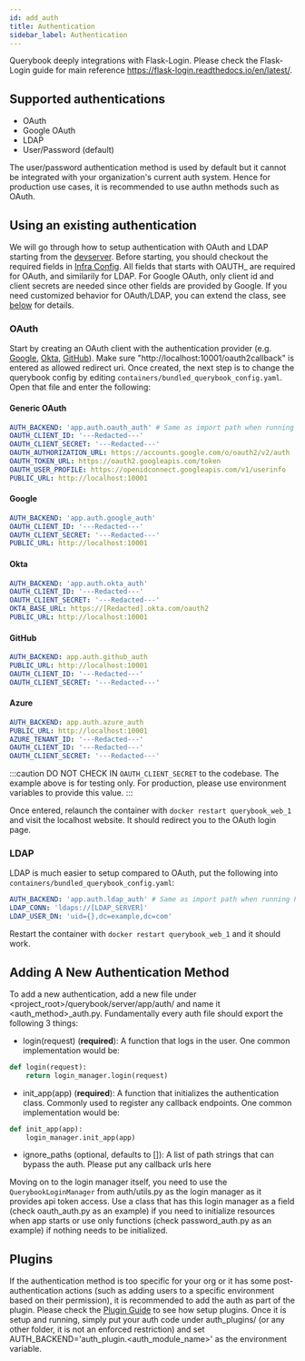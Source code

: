 ```yaml
---
id: add_auth
title: Authentication
sidebar_label: Authentication
---
```


Querybook deeply integrations with Flask-Login. Please check the Flask-Login guide for main reference https://flask-login.readthedocs.io/en/latest/.

## Supported authentications

-   OAuth
-   Google OAuth
-   LDAP
-   User/Password (default)

The user/password authentication method is used by default but it cannot be integrated with your organization's current auth system. Hence for production use cases, it is recommended to use authn methods such as OAuth.

## Using an existing authentication

We will go through how to setup authentication with OAuth and LDAP starting from the [devserver](../setup_guide/quick_setup.mdx). Before starting, you should checkout the required fields in [Infra Config](../configurations/infra_config.mdx#authentication). All fields that starts with OAUTH\_ are required for OAuth, and similarily for LDAP. For Google OAuth, only client id and client secrets are needed since other fields are provided by Google. If you need customized behavior for OAuth/LDAP, you can extend the class, see [below](#adding-a-new-authentication-method) for details.

### OAuth

Start by creating an OAuth client with the authentication provider (e.g. [Google](https://developers.google.com/identity/protocols/oauth2), [Okta](https://developer.okta.com/docs/guides/implement-oauth-for-okta/create-oauth-app/), [GitHub](https://docs.github.com/en/developers/apps/building-oauth-apps/creating-an-oauth-app)). Make sure "http://localhost:10001/oauth2callback" is entered as allowed redirect uri. Once created, the next step is to change the querybook config by editing `containers/bundled_querybook_config.yaml`. Open that file and enter the following:

#### Generic OAuth

```yaml
AUTH_BACKEND: 'app.auth.oauth_auth' # Same as import path when running Python
OAUTH_CLIENT_ID: '---Redacted---'
OAUTH_CLIENT_SECRET: '---Redacted---'
OAUTH_AUTHORIZATION_URL: https://accounts.google.com/o/oauth2/v2/auth
OAUTH_TOKEN_URL: https://oauth2.googleapis.com/token
OAUTH_USER_PROFILE: https://openidconnect.googleapis.com/v1/userinfo
PUBLIC_URL: http://localhost:10001
```

#### Google

```yaml
AUTH_BACKEND: 'app.auth.google_auth'
OAUTH_CLIENT_ID: '---Redacted---'
OAUTH_CLIENT_SECRET: '---Redacted---'
PUBLIC_URL: http://localhost:10001
```

#### Okta

```yaml
AUTH_BACKEND: 'app.auth.okta_auth'
OAUTH_CLIENT_ID: '---Redacted---'
OAUTH_CLIENT_SECRET: '---Redacted---'
OKTA_BASE_URL: https://[Redacted].okta.com/oauth2
PUBLIC_URL: http://localhost:10001
```

#### GitHub

```yaml
AUTH_BACKEND: app.auth.github_auth
PUBLIC_URL: http://localhost:10001
OAUTH_CLIENT_ID: '---Redacted---'
OAUTH_CLIENT_SECRET: '---Redacted---'
```

#### Azure

```yaml
AUTH_BACKEND: app.auth.azure_auth
PUBLIC_URL: http://localhost:10001
AZURE_TENANT_ID: '---Redacted---'
OAUTH_CLIENT_ID: '---Redacted---'
OAUTH_CLIENT_SECRET: '---Redacted---'
```

:::caution
DO NOT CHECK IN `OAUTH_CLIENT_SECRET` to the codebase. The example above is for testing only. For production, please use environment variables to provide this value.
:::

Once entered, relaunch the container with `docker restart querybook_web_1` and visit the localhost website. It should redirect you to the OAuth login page.

### LDAP

LDAP is much easier to setup compared to OAuth, put the following into `containers/bundled_querybook_config.yaml`:

```yaml
AUTH_BACKEND: 'app.auth.ldap_auth' # Same as import path when running Python
LDAP_CONN: 'ldaps://[LDAP_SERVER]'
LDAP_USER_DN: 'uid={},dc=example,dc=com'
```

Restart the container with `docker restart querybook_web_1` and it should work.

## Adding A New Authentication Method

To add a new authentication, add a new file under \<project_root\>/querybook/server/app/auth/ and name it \<auth_method\>\_auth.py. Fundamentally every auth file should export the following 3 things:

-   login(request) (**required**): A function that logs in the user. One common implementation would be:

```py
def login(request):
    return login_manager.login(request)
```

-   init_app(app) (**required**): A function that initializes the authentication class. Commonly used to register any callback endpoints. One common implementation would be:

```py
def init_app(app):
    login_manager.init_app(app)
```

-   ignore_paths (optional, defaults to []): A list of path strings that can bypass the auth. Please put any callback urls here

Moving on to the login manager itself, you need to use the `QuerybookLoginManager` from auth/utils.py as the login manager as it provides api token access. Use a class that has this login manager as a field (check oauth_auth.py as an example) if you need to initialize resources when app starts or use only functions (check password_auth.py as an example) if nothing needs to be initialized.

## Plugins

If the authentication method is too specific for your org or it has some post-authentication actions (such as adding users to a specific environment based on their permission), it is recommended to add the auth as part of the plugin. Please check the [Plugin Guide](plugins.mdx) to see how setup plugins. Once it is setup and running, simply put your auth code under auth_plugins/ (or any other folder, it is not an enforced restriction) and set AUTH_BACKEND='auth_plugin.\<auth_module_name\>' as the environment variable.
